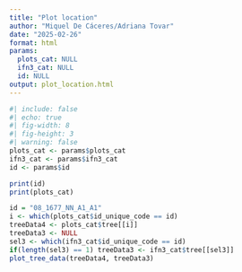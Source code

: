 ```yaml
---
title: "Plot location"
author: "Miquel De Cáceres/Adriana Tovar"
date: "2025-02-26"
format: html
params:
  plots_cat: NULL
  ifn3_cat: NULL
  id: NULL
output: plot_location.html
---
```

```r
#| include: false
#| echo: true
#| fig-width: 8
#| fig-height: 3
#| warning: false
plots_cat <- params$plots_cat
ifn3_cat <- params$ifn3_cat
id <- params$id

print(id)
print(plots_cat)

id = "08_1677_NN_A1_A1"
i <- which(plots_cat$id_unique_code == id)
treeData4 <- plots_cat$tree[[i]]
treeData3 <- NULL
sel3 <- which(ifn3_cat$id_unique_code == id)
if(length(sel3) == 1) treeData3 <- ifn3_cat$tree[[sel3]]
plot_tree_data(treeData4, treeData3)
```
